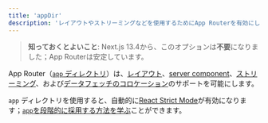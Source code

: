 ```yaml
---
title: 'appDir'
description: 'レイアウトやストリーミングなどを使用するためにApp Routerを有効にします'
---
```


> **知っておくとよいこと**: Next.js 13.4から、このオプションは**不要**になりました；App Routerは安定しています。

App Router（[`app` ディレクトリ](/docs/app/building-your-application/routing)）は、[レイアウト](/docs/app/building-your-application/routing/layouts-and-templates)、[server component](/docs/app/building-your-application/rendering/server-components)、[ストリーミング](/docs/app/building-your-application/routing/loading-ui-and-streaming)、および[データフェッチのコロケーション](/docs/app/building-your-application/data-fetching)のサポートを可能にします。

`app` ディレクトリを使用すると、自動的に[React Strict Mode](https://react.dev/reference/react/StrictMode)が有効になります；[`app`を段階的に採用する方法を学ぶ](/docs/app/building-your-application/upgrading/app-router-migration#migrating-from-pages-to-app)ことができます。